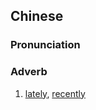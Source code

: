 {{also|搿抢}}
==Chinese==
{{zh-forms|s=搿抢}}

===Pronunciation===
{{zh-pron
|w=5geq qian
|cat=adv
}}

===Adverb===
{{zh-adv}}

# {{lb|zh|Wu}} [[lately]], [[recently]]
#: {{zh-x|'''搿搶''' 儂 身體 好 𠲎？|How is your health '''lately'''?|SH}}